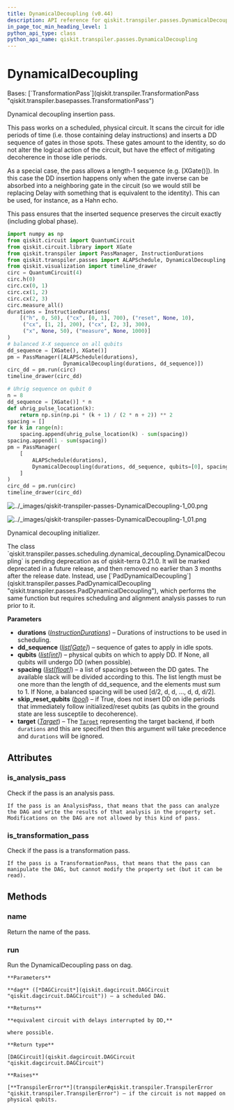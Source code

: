 ```yaml
---
title: DynamicalDecoupling (v0.44)
description: API reference for qiskit.transpiler.passes.DynamicalDecoupling in qiskit v0.44
in_page_toc_min_heading_level: 1
python_api_type: class
python_api_name: qiskit.transpiler.passes.DynamicalDecoupling
---
```


# DynamicalDecoupling

<Class id="qiskit.transpiler.passes.DynamicalDecoupling" isDedicatedPage={true} github="https://github.com/qiskit/qiskit/tree/stable/0.25/qiskit/transpiler/passes/scheduling/dynamical_decoupling.py" signature="qiskit.transpiler.passes.DynamicalDecoupling(*args, **kwargs)" modifiers="class">
  Bases: [`TransformationPass`](qiskit.transpiler.TransformationPass "qiskit.transpiler.basepasses.TransformationPass")

  Dynamical decoupling insertion pass.

  This pass works on a scheduled, physical circuit. It scans the circuit for idle periods of time (i.e. those containing delay instructions) and inserts a DD sequence of gates in those spots. These gates amount to the identity, so do not alter the logical action of the circuit, but have the effect of mitigating decoherence in those idle periods.

  As a special case, the pass allows a length-1 sequence (e.g. \[XGate()]). In this case the DD insertion happens only when the gate inverse can be absorbed into a neighboring gate in the circuit (so we would still be replacing Delay with something that is equivalent to the identity). This can be used, for instance, as a Hahn echo.

  This pass ensures that the inserted sequence preserves the circuit exactly (including global phase).

  ```python
  import numpy as np
  from qiskit.circuit import QuantumCircuit
  from qiskit.circuit.library import XGate
  from qiskit.transpiler import PassManager, InstructionDurations
  from qiskit.transpiler.passes import ALAPSchedule, DynamicalDecoupling
  from qiskit.visualization import timeline_drawer
  circ = QuantumCircuit(4)
  circ.h(0)
  circ.cx(0, 1)
  circ.cx(1, 2)
  circ.cx(2, 3)
  circ.measure_all()
  durations = InstructionDurations(
      [("h", 0, 50), ("cx", [0, 1], 700), ("reset", None, 10),
       ("cx", [1, 2], 200), ("cx", [2, 3], 300),
       ("x", None, 50), ("measure", None, 1000)]
  )
  # balanced X-X sequence on all qubits
  dd_sequence = [XGate(), XGate()]
  pm = PassManager([ALAPSchedule(durations),
                    DynamicalDecoupling(durations, dd_sequence)])
  circ_dd = pm.run(circ)
  timeline_drawer(circ_dd)

  # Uhrig sequence on qubit 0
  n = 8
  dd_sequence = [XGate()] * n
  def uhrig_pulse_location(k):
      return np.sin(np.pi * (k + 1) / (2 * n + 2)) ** 2
  spacing = []
  for k in range(n):
      spacing.append(uhrig_pulse_location(k) - sum(spacing))
  spacing.append(1 - sum(spacing))
  pm = PassManager(
      [
          ALAPSchedule(durations),
          DynamicalDecoupling(durations, dd_sequence, qubits=[0], spacing=spacing),
      ]
  )
  circ_dd = pm.run(circ)
  timeline_drawer(circ_dd)
  ```

  ![../\_images/qiskit-transpiler-passes-DynamicalDecoupling-1\_00.png](/docs/images/api/qiskit/0.44/qiskit-transpiler-passes-DynamicalDecoupling-1_00.avif)

  ![../\_images/qiskit-transpiler-passes-DynamicalDecoupling-1\_01.png](/docs/images/api/qiskit/0.44/qiskit-transpiler-passes-DynamicalDecoupling-1_01.avif)

  Dynamical decoupling initializer.

  <Admonition title="Deprecated since version 0.21.0_pending" type="danger">
    The class `qiskit.transpiler.passes.scheduling.dynamical_decoupling.DynamicalDecoupling` is pending deprecation as of qiskit-terra 0.21.0. It will be marked deprecated in a future release, and then removed no earlier than 3 months after the release date. Instead, use [`PadDynamicalDecoupling`](qiskit.transpiler.passes.PadDynamicalDecoupling "qiskit.transpiler.passes.PadDynamicalDecoupling"), which performs the same function but requires scheduling and alignment analysis passes to run prior to it.
  </Admonition>

  **Parameters**

  *   **durations** ([*InstructionDurations*](qiskit.transpiler.InstructionDurations "qiskit.transpiler.InstructionDurations")) – Durations of instructions to be used in scheduling.
  *   **dd\_sequence** ([*list*](https://docs.python.org/3/library/stdtypes.html#list "(in Python v3.12)")*\[*[*Gate*](qiskit.circuit.Gate "qiskit.circuit.Gate")*]*) – sequence of gates to apply in idle spots.
  *   **qubits** ([*list*](https://docs.python.org/3/library/stdtypes.html#list "(in Python v3.12)")*\[*[*int*](https://docs.python.org/3/library/functions.html#int "(in Python v3.12)")*]*) – physical qubits on which to apply DD. If None, all qubits will undergo DD (when possible).
  *   **spacing** ([*list*](https://docs.python.org/3/library/stdtypes.html#list "(in Python v3.12)")*\[*[*float*](https://docs.python.org/3/library/functions.html#float "(in Python v3.12)")*]*) – a list of spacings between the DD gates. The available slack will be divided according to this. The list length must be one more than the length of dd\_sequence, and the elements must sum to 1. If None, a balanced spacing will be used \[d/2, d, d, …, d, d, d/2].
  *   **skip\_reset\_qubits** ([*bool*](https://docs.python.org/3/library/functions.html#bool "(in Python v3.12)")) – if True, does not insert DD on idle periods that immediately follow initialized/reset qubits (as qubits in the ground state are less susceptile to decoherence).
  *   **target** ([*Target*](qiskit.transpiler.Target "qiskit.transpiler.Target")) – The [`Target`](qiskit.transpiler.Target "qiskit.transpiler.Target") representing the target backend, if both `durations` and this are specified then this argument will take precedence and `durations` will be ignored.

  ## Attributes

  ### is\_analysis\_pass

  <Attribute id="qiskit.transpiler.passes.DynamicalDecoupling.is_analysis_pass">
    Check if the pass is an analysis pass.

    If the pass is an AnalysisPass, that means that the pass can analyze the DAG and write the results of that analysis in the property set. Modifications on the DAG are not allowed by this kind of pass.
  </Attribute>

  ### is\_transformation\_pass

  <Attribute id="qiskit.transpiler.passes.DynamicalDecoupling.is_transformation_pass">
    Check if the pass is a transformation pass.

    If the pass is a TransformationPass, that means that the pass can manipulate the DAG, but cannot modify the property set (but it can be read).
  </Attribute>

  ## Methods

  ### name

  <Function id="qiskit.transpiler.passes.DynamicalDecoupling.name" signature="name()">
    Return the name of the pass.
  </Function>

  ### run

  <Function id="qiskit.transpiler.passes.DynamicalDecoupling.run" signature="run(dag)">
    Run the DynamicalDecoupling pass on dag.

    **Parameters**

    **dag** ([*DAGCircuit*](qiskit.dagcircuit.DAGCircuit "qiskit.dagcircuit.DAGCircuit")) – a scheduled DAG.

    **Returns**

    **equivalent circuit with delays interrupted by DD,**

    where possible.

    **Return type**

    [DAGCircuit](qiskit.dagcircuit.DAGCircuit "qiskit.dagcircuit.DAGCircuit")

    **Raises**

    [**TranspilerError**](transpiler#qiskit.transpiler.TranspilerError "qiskit.transpiler.TranspilerError") – if the circuit is not mapped on physical qubits.
  </Function>
</Class>


